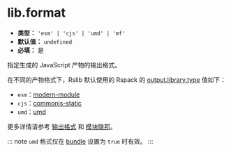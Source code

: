 # lib.format

- **类型：** `'esm' | 'cjs' | 'umd' | 'mf'`
- **默认值：** `undefined`
- **必填：** 是

指定生成的 JavaScript 产物的输出格式。

在不同的产物格式下，Rslib 默认使用的 Rspack 的 [output.library.type](https://rspack.dev/zh/config/output#outputlibrarytype) 值如下：

- `esm`：[modern-module](https://rspack.dev/zh/config/output#type-modern-module)
- `cjs`：[commonjs-static](https://rspack.dev/zh/config/output#type-commonjs-static)
- `umd`：[umd](https://rspack.dev/zh/config/output#type-umd)

更多详情请参考 [输出格式](/guide/basic/output-format) 和 [模块联邦](/guide/advanced/module-federation)。

::: note
`umd` 格式仅在 [bundle](/config/lib/bundle) 设置为 `true` 时有效。
:::
